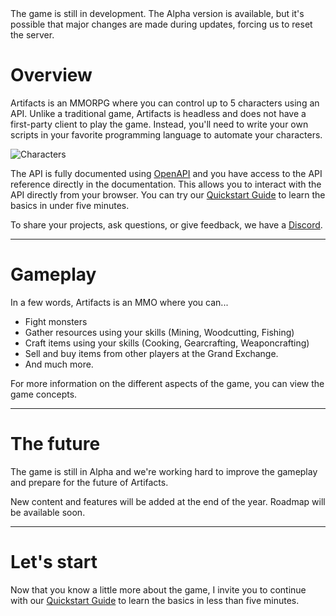 

<Callout type="warning" emoji="⚠️">
The game is still in development. The Alpha version is available, but it's possible that major changes are made during updates, forcing us to reset the server.
</Callout>

# Overview
 
Artifacts is an MMORPG where you can control up to 5 characters using an API. Unlike a traditional game, Artifacts is headless and does not have a first-party client to play the game. Instead, you'll need to write your own scripts in your favorite programming language to automate your characters.

![Characters](https://api.artifactsmmo.com/images/docs/characters.png)

The API is fully documented using [OpenAPI](https://api.artifactsmmo.com/docs/#/) and you have access to the API reference directly in the documentation. This allows you to interact with the API directly from your browser. You can try our [Quickstart Guide](https://docs.artifactsmmo.com/new-account) to learn the basics in under five minutes.
  
<Cards>
  <Card title="Quickstart" href="/quickstart/new_account" />
  <Card title="Database" href="https://artifactsmmo.com/databases" />
  <Card title="API Reference" href="https://api.artifactsmmo.com/redoc" />
</Cards> 

To share your projects, ask questions, or give feedback, we have a [Discord](https://discord.gg/prEBQ8a6Vs). 


***

# Gameplay

In a few words, Artifacts is an MMO where you can...

*   Fight monsters
*   Gather resources using your skills (Mining, Woodcutting, Fishing)
*   Craft items using your skills (Cooking, Gearcrafting, Weaponcrafting)
*   Sell and buy items from other players at the Grand Exchange.
*   And much more.

For more information on the different aspects of the game, you can view the game concepts.

***

# The future

The game is still in Alpha and we're working hard to improve the gameplay and prepare for the future of Artifacts.&#x20;

New content and features will be added at the end of the year.&#x20;
Roadmap will be available soon.

***

# Let's start

Now that you know a little more about the game, I invite you to continue with our [Quickstart Guide](https://docs.artifactsmmo.com/new-account) to learn the basics in less than five minutes.
